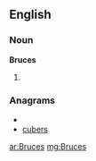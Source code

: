 ==English==

===Noun===
'''Bruces'''

# {{plural of|[[Bruce]]}}

===Anagrams===
* {{alphagram|bcersu}}
* [[cubers#English|cubers]]

[[ar:Bruces]]
[[mg:Bruces]]